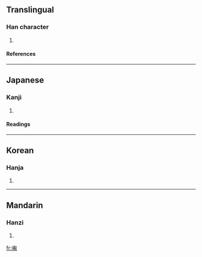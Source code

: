 ==Translingual==
===Han character===
{{Han char|rn=30|rad=口|as=08|sn=11|four=|canj=口竹木口 (RHDR)}}
# {{defn|Han}}
====References====
{{Han ref|kx=0196.130|dkj=03833|dj=0417.220|hdz=10641.160|uh=555D|ud=21853}}
----
==Japanese==
===Kanji===
{{ja-kanji|grade=|rs=口08}}
# {{defn|Japanese}} 
====Readings====
{{ja-readings|on=[[か]] (ka), [[わ]] (wa)|kun=[[したがう]] (shitagau)}}
----
==Korean==
===Hanja===
{{ko-hanja|hangeul=와|rv=wa|mr=wa}}
# {{defn|Korean}}
----
==Mandarin==
===Hanzi===
{{cmn-hanzi|pin=[[hé]] ([[he2]])|wg=ho<sup>2</sup>}}
# {{defn|Mandarin}}

[[fr:啝]]